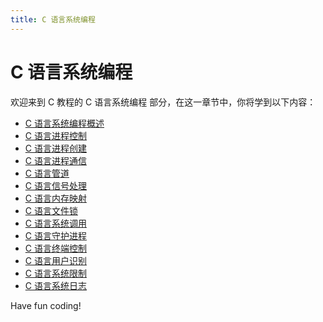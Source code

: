 ```yaml
---
title: C 语言系统编程
---
```


# C 语言系统编程

欢迎来到 C 教程的 C 语言系统编程 部分，在这一章节中，你将学到以下内容：

- [C 语言系统编程概述](./0-c-language-system-programming-overview.mdx)
- [C 语言进程控制](./1-c-language-process-control.mdx)
- [C 语言进程创建](./2-c-language-process-creation.mdx)
- [C 语言进程通信](./3-c-language-process-communication.mdx)
- [C 语言管道](./4-c-language-pipeline.mdx)
- [C 语言信号处理](./5-c-language-signal-processing.mdx)
- [C 语言内存映射](./6-c-language-memory-mapping.mdx)
- [C 语言文件锁](./7-c-language-file-lock.mdx)
- [C 语言系统调用](./8-c-language-system-call.mdx)
- [C 语言守护进程](./9-c-language-daemon.mdx)
- [C 语言终端控制](./10-c-language-terminal-control.mdx)
- [C 语言用户识别](./11-c-language-user-identification.mdx)
- [C 语言系统限制](./12-c-language-system-limitations.mdx)
- [C 语言系统日志](./13-c-language-system-log.mdx)

Have fun coding!